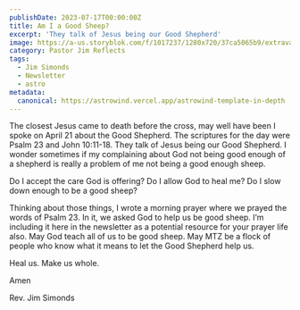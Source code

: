 ```yaml
---
publishDate: 2023-07-17T00:00:00Z
title: Am I a Good Sheep?
excerpt: 'They talk of Jesus being our Good Shepherd'
image: https://a-us.storyblok.com/f/1017237/1280x720/37ca5065b9/extravagantgenerosity-slide_for_facebook.jpg
category: Pastor Jim Reflects
tags:
  - Jim Simonds
  - Newsletter
  - astro
metadata:
  canonical: https://astrowind.vercel.app/astrowind-template-in-depth
---
```




The closest Jesus came to death before the cross, may well have been I
spoke on April 21 about the Good Shepherd. The scriptures for the day were
Psalm 23 and John 10:11-18. They talk of Jesus being our Good Shepherd. I
wonder sometimes if my complaining about God not being good enough
of a shepherd is really a problem of me not being a good enough sheep.

Do I accept the care God is offering? Do I allow God to heal me? Do I slow
down enough to be a good sheep?

Thinking about those things, I wrote a morning prayer where we prayed the words of Psalm
23. In it, we asked God to help us be good sheep. I’m including it here in the newsletter as
a potential resource for your prayer life also. May God teach all of us to be good sheep.
May MTZ be a flock of people who know what it means to let the Good Shepherd help us.

Heal us. Make us whole.

Amen


Rev. Jim Simonds
